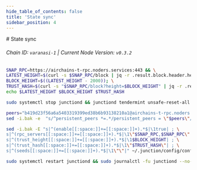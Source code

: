 ```yaml
---
hide_table_of_contents: false
title: 'State sync'
sidebar_position: 4
---
```


<div class="h1-with-icon icon-airchains">
  # State sync
</div>

###### Chain ID: `varanasi-1` | Current Node Version: `v0.3.2`

```bash
SNAP_RPC=https://airchains-t-rpc.noders.services:443 && \
LATEST_HEIGHT=$(curl -s $SNAP_RPC/block | jq -r .result.block.header.height); \
BLOCK_HEIGHT=$((LATEST_HEIGHT - 2000)); \
TRUST_HASH=$(curl -s "$SNAP_RPC/block?height=$BLOCK_HEIGHT" | jq -r .result.block_id.hash) && \
echo $LATEST_HEIGHT $BLOCK_HEIGHT $TRUST_HASH
```

```bash
sudo systemctl stop junctiond && junctiond tendermint unsafe-reset-all --home ~/.junction --keep-addr-book
```

```bash
peers="b419d23f56a6a5403319399ed38b6b93138210a1@airchains-t-rpc.noders.services:26756"
sed -i.bak -e  "s/^persistent_peers *=.*/persistent_peers = \"$peers\"/" ~/.junction/config/config.toml
```

```bash
sed -i.bak -E "s|^(enable[[:space:]]+=[[:space:]]+).*$|\1true| ; \
s|^(rpc_servers[[:space:]]+=[[:space:]]+).*$|\1\"$SNAP_RPC,$SNAP_RPC\"| ; \
s|^(trust_height[[:space:]]+=[[:space:]]+).*$|\1$BLOCK_HEIGHT| ; \
s|^(trust_hash[[:space:]]+=[[:space:]]+).*$|\1\"$TRUST_HASH\"| ; \
s|^(seeds[[:space:]]+=[[:space:]]+).*$|\1\"\"|" ~/.junction/config/config.toml
```

```bash
sudo systemctl restart junctiond && sudo journalctl -fu junctiond --no-hostname -o cat
```
